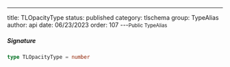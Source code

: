 ---
title: TLOpacityType
status: published
category: tlschema
group: TypeAlias
author: api
date: 06/23/2023
order: 107
---<Small>Public TypeAlias</Small>




##### Signature


```ts
type TLOpacityType = number
```

